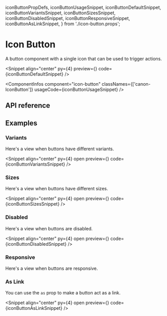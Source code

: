   iconButtonPropDefs,
  iconButtonUsageSnippet,
  iconButtonDefaultSnippet,
  iconButtonVariantsSnippet,
  iconButtonSizesSnippet,
  iconButtonDisabledSnippet,
  iconButtonResponsiveSnippet,
  iconButtonAsLinkSnippet,
} from './icon-button.props';

# Icon Button

A button component with a single icon that can be used to trigger actions.

<Snippet
  align="center"
  py={4}
  preview={<IconButtonSnippet story="Variants" />}
  code={iconButtonDefaultSnippet}
/>

<ComponentInfos
  component="icon-button"
  classNames={['canon-IconButton']}
  usageCode={iconButtonUsageSnippet}
/>

## API reference

<PropsTable data={iconButtonPropDefs} />

## Examples

### Variants

Here's a view when buttons have different variants.

<Snippet
  align="center"
  py={4}
  open
  preview={<IconButtonSnippet story="Variants" />}
  code={iconButtonVariantsSnippet}
/>

### Sizes

Here's a view when buttons have different sizes.

<Snippet
  align="center"
  py={4}
  open
  preview={<IconButtonSnippet story="Sizes" />}
  code={iconButtonSizesSnippet}
/>

### Disabled

Here's a view when buttons are disabled.

<Snippet
  align="center"
  py={4}
  open
  preview={<IconButtonSnippet story="Disabled" />}
  code={iconButtonDisabledSnippet}
/>

### Responsive

Here's a view when buttons are responsive.

<CodeBlock code={iconButtonResponsiveSnippet} />

### As Link

You can use the `as` prop to make a button act as a link.

<Snippet
  align="center"
  py={4}
  open
  preview={<IconButtonSnippet story="AsLink" />}
  code={iconButtonAsLinkSnippet}
/>
